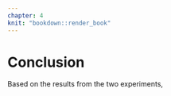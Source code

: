 ```yaml
---
chapter: 4
knit: "bookdown::render_book"
---
```


# Conclusion

Based on the results from the two experiments,






































